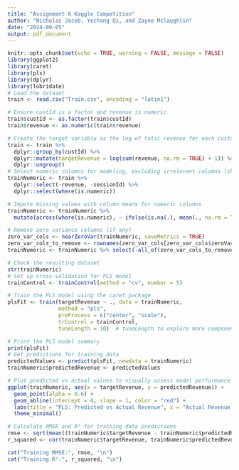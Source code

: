 ```yaml
---
title: "Assignment 6 Kaggle Competition"
author: "Nicholas Jacob, Yechang Qi, and Zayne Mclaughlin"
date: "2024-09-05"
output: pdf_document
---
```


```r
knitr::opts_chunk$set(echo = TRUE, warning = FALSE, message = FALSE)
library(ggplot2)
library(caret)
library(pls)
library(dplyr)
library(lubridate)
# Load the dataset
train <- read.csv("Train.csv", encoding = "latin1")

# Ensure custId is a factor and revenue is numeric
train$custId <- as.factor(train$custId)
train$revenue <- as.numeric(train$revenue)

# Create the target variable as the log of total revenue for each customer
train <- train %>% 
  dplyr::group_by(custId) %>%
  dplyr::mutate(targetRevenue = log(sum(revenue, na.rm = TRUE) + 1)) %>%
  dplyr::ungroup()
# Select numeric columns for modeling, excluding irrelevant columns like `sessionId`
trainNumeric <- train %>% 
  dplyr::select(-revenue, -sessionId) %>%
  dplyr::select(where(is.numeric))

# Impute missing values with column means for numeric columns
trainNumeric <- trainNumeric %>%
  mutate(across(where(is.numeric), ~ ifelse(is.na(.), mean(., na.rm = TRUE), .)))

# Remove zero variance columns (if any)
zero_var_cols <- nearZeroVar(trainNumeric, saveMetrics = TRUE)
zero_var_cols_to_remove <- rownames(zero_var_cols[zero_var_cols$zeroVar == TRUE, ])
trainNumeric <- trainNumeric %>% select(-all_of(zero_var_cols_to_remove))

# Check the resulting dataset
str(trainNumeric)
# Set up cross-validation for PLS model
trainControl <- trainControl(method = "cv", number = 5)

# Train the PLS model using the caret package
plsFit <- train(targetRevenue ~ ., data = trainNumeric, 
                method = "pls", 
                preProcess = c("center", "scale"), 
                trControl = trainControl, 
                tuneLength = 10)  # tuneLength to explore more components

# Print the PLS model summary
print(plsFit)
# Get predictions for training data
predictedValues <- predict(plsFit, newdata = trainNumeric)
trainNumeric$predictedRevenue <- predictedValues

# Plot predicted vs actual values to visually assess model performance
ggplot(trainNumeric, aes(x = targetRevenue, y = predictedRevenue)) + 
  geom_point(alpha = 0.6) +
  geom_abline(intercept = 0, slope = 1, color = "red") +
  labs(title = "PLS: Predicted vs Actual Revenue", x = "Actual Revenue (log)", y = "Predicted Revenue (log)") +
  theme_minimal()

# Calculate RMSE and R² for training data predictions
rmse <- sqrt(mean((trainNumeric$targetRevenue - trainNumeric$predictedRevenue)^2))
r_squared <- cor(trainNumeric$targetRevenue, trainNumeric$predictedRevenue)^2

cat("Training RMSE:", rmse, "\n")
cat("Training R²:", r_squared, "\n")

```
